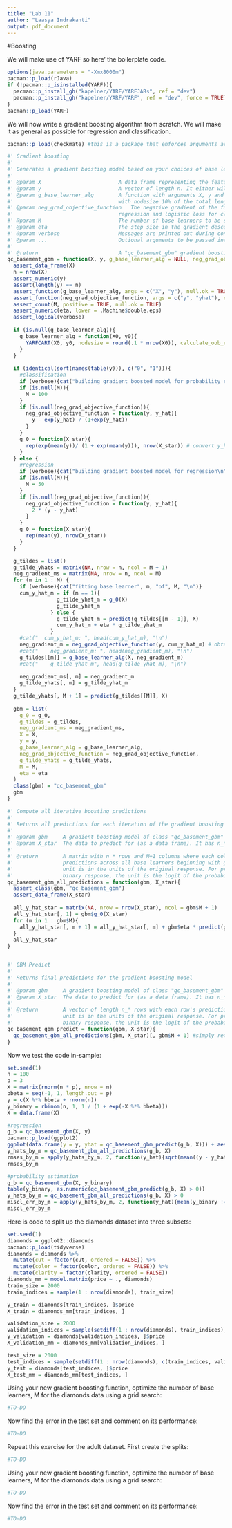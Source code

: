 ```yaml
---
title: "Lab 11"
author: "Laasya Indrakanti"
output: pdf_document
---
```


#Boosting

We will make use of YARF so here' the boilerplate code.

```r
options(java.parameters = "-Xmx8000m")
pacman::p_load(rJava)
if (!pacman::p_isinstalled(YARF)){
  pacman::p_install_gh("kapelner/YARF/YARFJARs", ref = "dev")
  pacman::p_install_gh("kapelner/YARF/YARF", ref = "dev", force = TRUE)
}
pacman::p_load(YARF)
```

We will now write a gradient boosting algorithm from scratch. We will make it as general as possible for regression and classification.

```r
pacman::p_load(checkmate) #this is a package that enforces arguments are the correct form

#' Gradient boosting
#'
#' Generates a gradient boosting model based on your choices of base learner and objective function
#' 
#' @param X                         A data frame representing the features. It is of size n x p. No need for an intercept column.
#' @param y                         A vector of length n. It either will be real numbers (for regression) or binary (for classification).
#' @param g_base_learner_alg        A function with arguments X, y and ... and returns a function that takes X as an argument. The default is YARFCART
#'                                  with nodesize 10% of the total length.
#' @param neg_grad_objective_function   The negative gradient of the function to be minimized. It takes arguments y, yhat that returns a vector. The default objective function is SSE for
#'                                  regression and logistic loss for classification.
#' @param M                         The number of base learners to be summed. Default is 50 for regression and 100 for classification.
#' @param eta                       The step size in the gradient descent. Default is 0.3
#' @param verbose                   Messages are printed out during construction. Default is TRUE.
#' @param ...                       Optional arguments to be passed into the g_base_learner_alg function.
#'
#' @return                          A "qc_basement_gbm" gradient boosting model which can be used for prediction
qc_basement_gbm = function(X, y, g_base_learner_alg = NULL, neg_grad_objective_function = NULL, M = NULL, eta = 0.3, verbose = TRUE, ...){
  assert_data_frame(X)
  n = nrow(X)
  assert_numeric(y)
  assert(length(y) == n)
  assert_function(g_base_learner_alg, args = c("X", "y"), null.ok = TRUE)
  assert_function(neg_grad_objective_function, args = c("y", "yhat"), null.ok = TRUE)
  assert_count(M, positive = TRUE, null.ok = TRUE)
  assert_numeric(eta, lower = .Machine$double.eps)
  assert_logical(verbose)
  
  if (is.null(g_base_learner_alg)){
    g_base_learner_alg = function(X0, y0){
      YARFCART(X0, y0, nodesize = round(.1 * nrow(X0)), calculate_oob_error = FALSE, bootstrap_indices = list(1 : nrow(X0)), verbose = FALSE)
    }
  }
  
  if (identical(sort(names(table(y))), c("0", "1"))){
    #classification
    if (verbose){cat("building gradient boosted model for probability estimation of two classes\n")}
    if (is.null(M)){
      M = 100
    }
    if (is.null(neg_grad_objective_function)){
      neg_grad_objective_function = function(y, y_hat){
        y - exp(y_hat) / (1+exp(y_hat))
      }
    }
    g_0 = function(X_star){
      rep(exp(mean(y))/ (1 + exp(mean(y))), nrow(X_star)) # convert y_hat, which is in log_odds form, back to the probability  
    }
  } else {
    #regression
    if (verbose){cat("building gradient boosted model for regression\n")}
    if (is.null(M)){
      M = 50
    }
    if (is.null(neg_grad_objective_function)){
      neg_grad_objective_function = function(y, y_hat){
        2 * (y - y_hat)
      }
    }
    g_0 = function(X_star){
      rep(mean(y), nrow(X_star))
    }
  }

  g_tildes = list()
  g_tilde_yhats = matrix(NA, nrow = n, ncol = M + 1) 
  neg_gradient_ms = matrix(NA, nrow = n, ncol = M)
  for (m in 1 : M) {
    if (verbose){cat("fitting base learner", m, "of", M, "\n")}
    cum_y_hat_m = if (m == 1){
                g_tilde_yhat_m = g_0(X)
                g_tilde_yhat_m
              } else {
                g_tilde_yhat_m = predict(g_tildes[[m - 1]], X)
                cum_y_hat_m + eta * g_tilde_yhat_m
              }
    #cat("  cum_y_hat_m: ", head(cum_y_hat_m), "\n")
    neg_gradient_m = neg_grad_objective_function(y, cum_y_hat_m) # obtain negative gradient 
    #cat("    neg_gradient_m: ", head(neg_gradient_m), "\n")
    g_tildes[[m]] = g_base_learner_alg(X, neg_gradient_m)
    #cat("    g_tilde_yhat_m", head(g_tilde_yhat_m), "\n")
    
    neg_gradient_ms[, m] = neg_gradient_m
    g_tilde_yhats[, m] = g_tilde_yhat_m
  }
  g_tilde_yhats[, M + 1] = predict(g_tildes[[M]], X)
  
  gbm = list(
    g_0 = g_0, 
    g_tildes = g_tildes, 
    neg_gradient_ms = neg_gradient_ms,
    X = X, 
    y = y, 
    g_base_learner_alg = g_base_learner_alg, 
    neg_grad_objective_function = neg_grad_objective_function, 
    g_tilde_yhats = g_tilde_yhats,
    M = M, 
    eta = eta
  )
  class(gbm) = "qc_basement_gbm"
  gbm
}

#' Compute all iterative boosting predictions
#' 
#' Returns all predictions for each iteration of the gradient boosting
#'
#' @param gbm     A gradient boosting model of class "qc_basement_gbm"
#' @param X_star  The data to predict for (as a data frame). It has n_* rows and p columns
#'
#' @return        A matrix with n_* rows and M+1 columns where each column are the iterative
#'                predictions across all base learners beginning with g_0. For regression, the
#'                unit is in the units of the original response. For probability estimation for 
#'                binary response, the unit is the logit of the probability estimate.
qc_basement_gbm_all_predictions = function(gbm, X_star){
  assert_class(gbm, "qc_basement_gbm")
  assert_data_frame(X_star)
  
  all_y_hat_star = matrix(NA, nrow = nrow(X_star), ncol = gbm$M + 1)
  all_y_hat_star[, 1] = gbm$g_0(X_star)
  for (m in 1 : gbm$M){
    all_y_hat_star[, m + 1] = all_y_hat_star[, m] + gbm$eta * predict(gbm$g_tildes[[m]], X_star)
  } 
  all_y_hat_star
}


#' GBM Predict
#' 
#' Returns final predictions for the gradient boosting model
#'
#' @param gbm     A gradient boosting model of class "qc_basement_gbm"
#' @param X_star  The data to predict for (as a data frame). It has n_* rows and p columns
#'
#' @return        A vector of length n_* rows with each row's predictions. For regression, the
#'                unit is in the units of the original response. For probability estimation for 
#'                binary response, the unit is the logit of the probability estimate.
qc_basement_gbm_predict = function(gbm, X_star){
  qc_basement_gbm_all_predictions(gbm, X_star)[, gbm$M + 1] #simply return the final prediction column
}
```

Now we test the code in-sample:

```r
set.seed(1)
n = 100
p = 3
X = matrix(rnorm(n * p), nrow = n)
bbeta = seq(-1, 1, length.out = p)
y = c(X %*% bbeta + rnorm(n))
y_binary = rbinom(n, 1, 1 / (1 + exp(-X %*% bbeta)))
X = data.frame(X)

#regression
g_b = qc_basement_gbm(X, y)
pacman::p_load(ggplot2)
ggplot(data.frame(y = y, yhat = qc_basement_gbm_predict(g_b, X))) + aes(x = y, y = yhat) + geom_point()
y_hats_by_m = qc_basement_gbm_all_predictions(g_b, X)
rmses_by_m = apply(y_hats_by_m, 2, function(y_hat){sqrt(mean((y - y_hat)^2))})
rmses_by_m

#probability estimation
g_b = qc_basement_gbm(X, y_binary)
table(y_binary, as.numeric(qc_basement_gbm_predict(g_b, X) > 0))
y_hats_by_m = qc_basement_gbm_all_predictions(g_b, X) > 0
miscl_err_by_m = apply(y_hats_by_m, 2, function(y_hat){mean(y_binary != y_hat)})
miscl_err_by_m
```


Here is code to split up the diamonds dataset into three subsets:

```r
set.seed(1)
diamonds = ggplot2::diamonds
pacman::p_load(tidyverse)
diamonds = diamonds %>% 
  mutate(cut = factor(cut, ordered = FALSE)) %>%
  mutate(color = factor(color, ordered = FALSE)) %>%
  mutate(clarity = factor(clarity, ordered = FALSE))
diamonds_mm = model.matrix(price ~ ., diamonds)
train_size = 2000
train_indices = sample(1 : nrow(diamonds), train_size)

y_train = diamonds[train_indices, ]$price
X_train = diamonds_mm[train_indices, ]

validation_size = 2000
validation_indices = sample(setdiff(1 : nrow(diamonds), train_indices), validation_size)
y_validation = diamonds[validation_indices, ]$price
X_validation_mm = diamonds_mm[validation_indices, ]

test_size = 2000
test_indices = sample(setdiff(1 : nrow(diamonds), c(train_indices, validation_indices)), test_size)
y_test = diamonds[test_indices, ]$price
X_test_mm = diamonds_mm[test_indices, ]
```

Using your new gradient boosting function, optimize the number of base learners, M for the diamonds data using a grid search:

```r
#TO-DO
```

Now find the error in the test set and comment on its performance:

```r
#TO-DO
```

Repeat this exercise for the adult dataset. First create the splits:

```r
#TO-DO
```

Using your new gradient boosting function, optimize the number of base learners, M for the diamonds data using a grid search:

```r
#TO-DO
```

Now find the error in the test set and comment on its performance:

```r
#TO-DO
```



